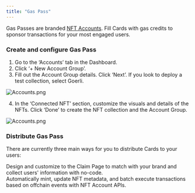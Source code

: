 ```yaml
---
title: "Gas Pass"
---
```


Gas Passes are branded [NFT Accounts](/nft-accounts/overview). Fill Cards with gas credits to sponsor transactions for your most engaged users.

### Create and configure Gas Pass

1. Go to the ‘Accounts’ tab in the Dashboard.
2. Click ‘+ New Account Group’.
3. Fill out the Account Group details. Click ‘Next’.
<Info>If you look to deploy a test collection, select Goerli.</Info>

![Accounts.png](https://station-images.nyc3.digitaloceanspaces.com/fe791874-a65e-4b97-be8b-9203bb4c0596.png)

4. In the ‘Connected NFT’ section, customize the visuals and details of the NFTs. Click ‘Done’ to create the NFT collection and the Account Group.

![Accounts.png](https://station-images.nyc3.digitaloceanspaces.com/bad9cd44-dfce-4c48-9f77-a3bdb623ff89.png)

### Distribute Gas Pass

There are currently three main ways for you to distribute Cards to your users:

<CardGroup cols={2}>
  <Card
    title="Branded Claim Page"
    icon="image"
    iconType="solid"
    href="/nft-accounts/claim-portal"
  >
    <div style={{ paddingTop: "8px", fontSize: "14px" }}>
      Design and customize to the Claim Page to match with your brand and collect users' information with no-code. 
    </div>
  </Card>
  <Card
    title="API"
    icon="terminal"
    iconType="solid"
    href="/nft-accounts/api"
  >
    <div style={{ paddingTop: "8px", fontSize: "14px" }}>
      Automatically mint, update NFT metadata, and batch execute transactions based on offchain events with NFT Account APIs.  
    </div>
  </Card>
</CardGroup>